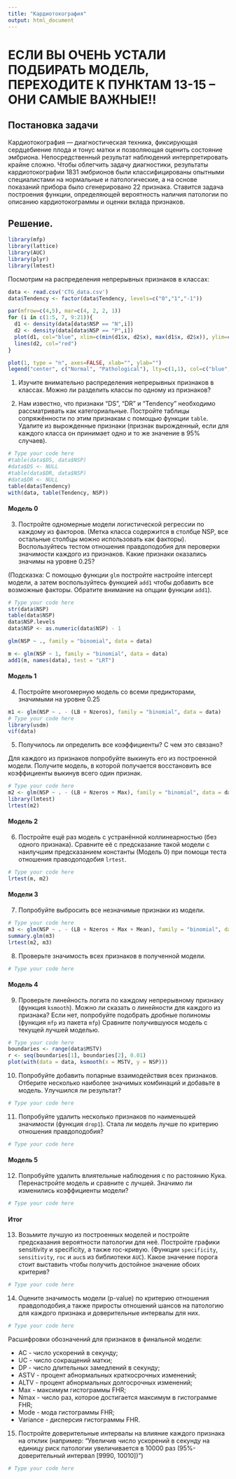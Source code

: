 ```yaml
---
title: "Кардиотокография"
output: html_document
---
```


# ЕСЛИ ВЫ ОЧЕНЬ УСТАЛИ ПОДБИРАТЬ МОДЕЛЬ, ПЕРЕХОДИТЕ К ПУНКТАМ 13-15 -- ОНИ САМЫЕ ВАЖНЫЕ!!

## Постановка задачи

Кардиотокография — диагностическая техника, фиксирующая сердцебиение плода и тонус матки и позволяющая оценить состояние эмбриона. Непосредственный результат наблюдений интерпретировать крайне сложно. Чтобы облегчить задачу диагностики, результаты кардиотокографии 1831 эмбрионов были классифицированы опытными специалистами на нормальные и патологические, а на основе показаний прибора было сгенерировано 22 признака.
Ставится задача построения функции, определяющей вероятность наличия патологии по описанию кардиотокограммы и оценки вклада признаков.

## Решение.



```r
library(mfp)
library(lattice)
library(AUC)
library(plyr)
library(lmtest)
```


Посмотрим на распределения непрерывных признаков в классах:

```r
data <- read.csv('CTG_data.csv')                 
data$Tendency <- factor(data$Tendency, levels=c("0","1","-1"))

par(mfrow=c(4,5), mar=c(4, 2, 2, 1))
for (i in c(1:5, 7, 9:21)){
  d1 <- density(data[data$NSP == "N",i])
  d2 <- density(data[data$NSP == "P",i])
  plot(d1, col="blue", xlim=c(min(d1$x, d2$x), max(d1$x, d2$x)), ylim=c(min(d1$y, d2$y), max(d1$y, d2$y)), xlab=colnames(data)[i], main="")
  lines(d2, col="red")
}

plot(1, type = "n", axes=FALSE, xlab="", ylab="")
legend("center", c("Normal", "Pathological"), lty=c(1,1), col=c("blue", "red"))
```


1. Изучите внимательно распределения непрерывных признаков в классах. Можно ли разделить классы по одному из признаков?

2. Нам известно, что признаки "DS", "DR" и "Tendency" необходимо рассматривать как категориальные. Постройте таблицы сопряжённости по этим признакам с помощью функции `table`. Удалите из вырожденные признаки (признак вырожденный, если для каждого класса он принимает одно и то же значение в 95% случаев).

```r
# Type your code here
#table(data$DS, data$NSP)
#data$DS <- NULL
#table(data$DR, data$NSP)
#data$DR <- NULL
table(data$Tendency)
with(data, table(Tendency, NSP))
```

#### Модель 0

3. Постройте одномерные модели логистической регрессии по каждому из факторов. (Метка класса содержится в столбце NSP, все остальные столбцы можно использовать как факторы). Воспользуйтесь тестом отношения правдоподобия для пероверки значимости каждого из признаков.  Какие признаки оказались значимы на уровне 0.25? 

(Подсказка: С помощью функции `glm` постройте настройте intercept модели, а затем воспользуйтесь функцией `add1` чтобы добавить все возможные факторы. Обратите внимание на опцции функции `add1`).

```r
# Type your code here
str(data$NSP)
table(data$NSP)
data$NSP.levels
data$NSP <- as.numeric(data$NSP) - 1
```
```r
glm(NSP ~ ., family = "binomial", data = data)
```

```r
m <- glm(NSP ~ 1, family = "binomial", data = data)
add1(m, names(data), test = "LRT")
```

#### Модель 1

4. Постройте многомерную модель со всеми предикторами, значимыми на уровне 0.25
```r
m1 <- glm(NSP ~ . - (LB + Nzeros), family = "binomial", data = data)
# Type your code here 
library(usdm)
vif(data)
```

5. Получилось ли определить все коэффициенты? С чем это связано?

Для каждого из признаков попробуйте выкинуть его из построенной модели. Получите модель, в которой получается восстановить все коэффициенты выкинув всего один признак.

```r
# Type your code here
m2 <- glm(NSP ~ . - (LB + Nzeros + Max), family = "binomial", data = data)
library(lmtest)
lrtest(m2)
```

#### Модель 2

6. Постройте ещё раз модель с устранённой коллинеарностью (без одного признака). Сравните её с предсказание такой модели с наилучшим предсказанием константы (Модель 0) при помощи теста отношения праводоподобия `lrtest`. 

```r
# Type your code here
lrtest(m, m2)
```

#### Модели 3

7. Попробуйте выбросить все незначимые признаки из модели. 

```r
# Type your code here
m3 <- glm(NSP ~ . - (LB + Nzeros + Max + Mean), family = "binomial", data = data)
summary.glm(m3)
lrtest(m2, m3)
```

8. Проверьте значимость всех признаков в полученной модели. 

```r
# Type your code here
```

#### Модель 4

9. Проверьте линейность логита по каждому непрерывному признаку (функция `ksmooth`). Можно ли сказать о линейности для каждого из признака? Если нет, попробуйте подобрать дробные полиномы (функция `mfp` из пакета `mfp`) Сравните получившуюся модель с текущей лучшей моделью. 

```r
# Type your code here
boundaries <- range(data$MSTV)
r <- seq(boundaries[1], boundaries[2], 0.01)
plot(with(data = data, ksmooth(x = MSTV, y = NSP)))
```

10. Попробуйте добавить попарные взаимодействия всех признаков. Отберите несколько наиболее значимых комбинаций и добавьте в модель. Улучшился ли результат?

```r
# Type your code here
```

11. Попробуйте удалить несколько признаков по наименьшей значимости (функция `drop1`). Стала ли модель лучше по критерию отношения правдоподобия?


```r
# Type your code here
```


#### Модель 5

12. Попробуйте удалить влиятельные наблюдения с по растоянию Кука. Перенастройте модель и сравните с лучшей. Значимо ли изменились коэффициенты модели?

```r
# Type your code here
```


#### Итог

13. Возьмите лучшую из построенных моделей и постройте предсказания вероятности патологии для неё.
Постройте графики sensitivity и specificity, а также roc-кривую. (Функции `specificity`, `sensitivity`, `roc` и `auc`s из библиотеки `AUC`). Какое значение порога стоит выставить чтобы получить достойное значение обоих критерив?

```r
# Type your code here
```

14. Оцените значимость модели (p-value) по критерию отношения правдоподобия,а также приросты отношений шансов на патологию для каждого признака и доверительные интервалы для них.
```r
# Type your code here
```

Расшифровки обозначений для признаков в финальной модели:

- AC - число ускорений в секунду;
- UC - число сокращений матки;
- DP - число длительных замедлений в секунду;
- ASTV - процент абнормальных краткосрочных изменений;
- ALTV - процент абнормальных долгосрочных изменений;
- Max - максимум гистограммы FHR;
- Nmax - число раз, которое достигается максимум в гистограмме FHR;
- Mode - мода гистограммы FHR;
- Variance - дисперсия гистограммы FHR.

15. Постройте доверительные интервалы на влияние каждого признака на отклик (например: "Увеличив число ускорений в секунду на единицу риск патологии увеличивается в 10000 раз (95%-доверительный интервал [9990, 10010])")

```r
# Type your code here
```
